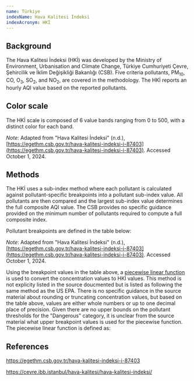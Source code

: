 ```yaml
---
name: Türkiye
indexName: Hava Kalitesi İndeksi
indexAcronym: HKİ
---
```



## Background

The Hava Kalitesi İndeksi (HKİ) was developed by the Ministry of Environment, Urbanisation and Climate Change, Türkiye Cumhuriyeti Çevre, Şehircilik ve İklim Değişikliği Bakanlığı (CSB). Five criteria pollutants, PM<sub>10</sub>, CO, O<sub>3</sub>, SO<sub>2</sub>, and NO<sub>2</sub>, are covered in the methodology. The HKİ reports an hourly AQI value based on the reported pollutants.

## Color scale

The HKİ scale is composed of 6 value bands ranging from 0 to 500, with a distinct color for each band.

<ColorScale index="turkiye" value={true} />

_Note_: Adapted from "Hava Kalitesi İndeksi" (n.d.), [https://egethm.csb.gov.tr/hava-kalitesi-indeksi-i-87403](https://egethm.csb.gov.tr/hava-kalitesi-indeksi-i-87403). Accessed October 1, 2024.

## Methods

The HKİ uses a sub-index method where each pollutant is calculated against pollutant-specific breakpoints into a pollutant sub-index value. All pollutants are then compared and the largest sub-index value determines the full composite AQI value. The CSB provides no specific guidance provided on the minimum number of pollutants required to compute a full composite index.

Pollutant breakpoints are defined in the table below:

<BreakpointsTable index="turkiye" />

_Note_: Adapted from "Hava Kalitesi İndeksi" (n.d.), [https://egethm.csb.gov.tr/hava-kalitesi-indeksi-i-87403](https://egethm.csb.gov.tr/hava-kalitesi-indeksi-i-87403). Accessed October 1, 2024.

Using the breakpoint values in the table above, a [piecewise linear function](/methods#piecewise-linear-function) is used to convert the concentration values to HKİ values. This method is not explicity listed in the source doucmented but is listed as following the same method as the US EPA. There is no specific guidance in the source material about rounding or truncating concentration values, but based on the table above, values are either whole numbers or up to one decimal place of precision. Given there are no upper bounds on the pollutant thresholds for the "Dangerous" category, it is unclear from the source material what upper breakpoint values is used for the piecewise function. The piecewise linear function is defined as:

<div class="latex-container">
  <PiecewiseLatexDoc label="HKİ" />
</div>

<AqiCalculator
  client:only="solid"
  index="turkiye"
  acronym={frontmatter.indexAcronym}
/>

## References

https://egethm.csb.gov.tr/hava-kalitesi-indeksi-i-87403

https://cevre.ibb.istanbul/hava-kalitesi/hava-kalitesi-indeksi/
